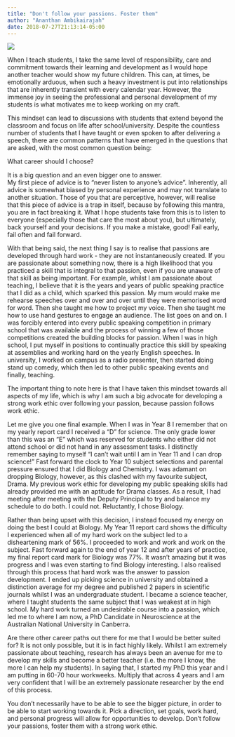 ```yaml
---
title: "Don't follow your passions. Foster them"
author: "Ananthan Ambikairajah"
date: 2018-07-27T21:13:14-05:00
---
```

![](./report_card.jpg)

When I teach students, I take the same level of responsibility, care and commitment towards their learning and development as I would hope another teacher would show my future children. This can, at times, be emotionally arduous, when such a heavy investment is put into relationships that are inherently transient with every calendar year. However, the immense joy in seeing the professional and personal development of my students is what motivates me to keep working on my craft.    

This mindset can lead to discussions with students that extend beyond the classroom and focus on life after school/university. Despite the countless number of students that I have taught or even spoken to after delivering a speech, there are common patterns that have emerged in the questions that are asked, with the most common question being:    

What career should I choose?    

It is a big question and an even bigger one to answer.    
My first piece of advice is to “never listen to anyone’s advice”. Inherently, all advice is somewhat biased by personal experience and may not translate to another situation. Those of you that are perceptive, however, will realise that this piece of advice is a trap in itself, because by following this mantra, you are in fact breaking it. What I hope students take from this is to listen to everyone (especially those that care the most about you), but ultimately, back yourself and your decisions. If you make a mistake, good! Fail early, fail often and fail forward.    

With that being said, the next thing I say is to realise that passions are developed through hard work - they are not instantaneously created. If you are passionate about something now, there is a high likelihood that you practiced a skill that is integral to that passion, even if you are unaware of that skill as being important. For example, whilst I am passionate about teaching, I believe that it is the years and years of public speaking practice that I did as a child, which sparked this passion. My mum would make me rehearse speeches over and over and over until they were memorised word for word. Then she taught me how to project my voice. Then she taught me how to use hand gestures to engage an audience. The list goes on and on. I was forcibly entered into every public speaking competition in primary school that was available and the process of winning a few of those competitions created the building blocks for passion. When I was in high school, I put myself in positions to continually practice this skill by speaking at assemblies and working hard on the yearly English speeches. In university, I worked on campus as a radio presenter, then started doing stand up comedy, which then led to other public speaking events and finally, teaching.    

The important thing to note here is that I have taken this mindset towards all aspects of my life, which is why I am such a big advocate for developing a strong work ethic over following your passion, because passion follows work ethic.    

Let me give you one final example. When I was in Year 8 I remember that on my yearly report card I received a “D” for science. The only grade lower than this was an “E” which was reserved for students who either did not attend school or did not hand in any assessment tasks. I distinctly remember saying to myself “I can’t wait until I am in Year 11 and I can drop science!” Fast forward the clock to Year 10 subject selections and parental pressure ensured that I did Biology and Chemistry. I was adamant on dropping Biology, however, as this clashed with my favourite subject, Drama. My previous work ethic for developing my public speaking skills had already provided me with an aptitude for Drama classes. As a result, I had meeting after meeting with the Deputy Principal to try and balance my schedule to do both. I could not. Reluctantly, I chose Biology.    

Rather than being upset with this decision, I instead focused my energy on doing the best I could at Biology. My Year 11 report card shows the difficulty I experienced when all of my hard work on the subject led to a disheartening mark of 56%. I proceeded to work and work and work on the subject. Fast forward again to the end of year 12 and after years of practice, my final report card mark for Biology was 77%. It wasn’t amazing but it was progress and I was even starting to find Biology interesting. I also realised through this process that hard work was the answer to passion development. I ended up picking science in university and obtained a distinction average for my degree and published 2 papers in scientific journals whilst I was an undergraduate student. I became a science teacher, where I taught students the same subject that I was weakest at in high school. My hard work turned an undesirable course into a passion, which led me to where I am now, a PhD Candidate in Neuroscience at the Australian National University in Canberra.    

Are there other career paths out there for me that I would be better suited for? It is not only possible, but it is in fact highly likely. Whilst I am extremely passionate about teaching, research has always been an avenue for me to develop my skills and become a better teacher (i.e. the more I know, the more I can help my students).  In saying that, I started my PhD this year and I am putting in 60-70 hour workweeks. Multiply that across 4 years and I am very confident that I will be an extremely passionate researcher by the end of this process.    

You don’t necessarily have to be able to see the bigger picture, in order to be able to start working towards it. Pick a direction, set goals, work hard, and personal progress will allow for opportunities to develop. Don’t follow your passions, foster them with a strong work ethic. 